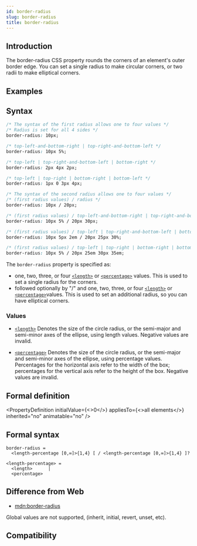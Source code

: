 ```yaml
---
id: border-radius
slug: border-radius
title: border-radius
---
```


## Introduction

The border-radius CSS property rounds the corners of an element's outer border edge. You can set a single radius to make circular corners, or two radii to make elliptical corners.

## Examples


<Go
  example="css-api"
  defaultFile="src/border-radius/App.tsx"
  img="https://lf-lynx.tiktok-cdns.com/obj/lynx-artifacts-oss-sg/lynx-website/assets/doc/css/border-radius.jpg"
  defaultEntryFile="dist/border-radius.lynx.bundle"
  entry="src/border-radius"
/>

## Syntax

```css
/* The syntax of the first radius allows one to four values */
/* Radius is set for all 4 sides */
border-radius: 10px;

/* top-left-and-bottom-right | top-right-and-bottom-left */
border-radius: 10px 5%;

/* top-left | top-right-and-bottom-left | bottom-right */
border-radius: 2px 4px 2px;

/* top-left | top-right | bottom-right | bottom-left */
border-radius: 1px 0 3px 4px;

/* The syntax of the second radius allows one to four values */
/* (first radius values) / radius */
border-radius: 10px / 20px;

/* (first radius values) / top-left-and-bottom-right | top-right-and-bottom-left */
border-radius: 10px 5% / 20px 30px;

/* (first radius values) / top-left | top-right-and-bottom-left | bottom-right */
border-radius: 10px 5px 2em / 20px 25px 30%;

/* (first radius values) / top-left | top-right | bottom-right | bottom-left */
border-radius: 10px 5% / 20px 25em 30px 35em;
```

The `border-radius` property is specified as:

- one, two, three, or four [`<length>`](/api/css/data-type/length.mdx) or [`<percentage>`](/api/css/data-type/percentage.mdx) values. This is used to set a single radius for the corners.
- followed optionally by "/" and one, two, three, or four [`<length>`](/api/css/data-type/length.mdx) or [`<percentage>`](/api/css/data-type/percentage.mdx)values. This is used to set an additional radius, so you can have elliptical corners.

### Values

- [`<length>`](/api/css/data-type/length.mdx)
  Denotes the size of the circle radius, or the semi-major and semi-minor axes of the ellipse, using length values. Negative values are invalid.

- [`<percentage>`](/api/css/data-type/percentage.mdx)
  Denotes the size of the circle radius, or the semi-major and semi-minor axes of the ellipse, using percentage values. Percentages for the horizontal axis refer to the width of the box; percentages for the vertical axis refer to the height of the box. Negative values are invalid.

## Formal definition


<PropertyDefinition
  initialValue={<>0</>}
  appliesTo={<>all elements</>}
  inherited="no"
  animatable="no"
/>

## Formal syntax

```
border-radius =
  <length-percentage [0,∞]>{1,4} [ / <length-percentage [0,∞]>{1,4} ]?

<length-percentage> =
  <length>      |
  <percentage>
```

## Difference from Web

- [mdn:border-radius](https://developer.mozilla.org/en-US/docs/Web/CSS/border-radius)

Global values are not supported, (inherit, initial, revert, unset, etc).

## Compatibility


<LegacyCompatTable metadata="css/properties/border-radius" />
